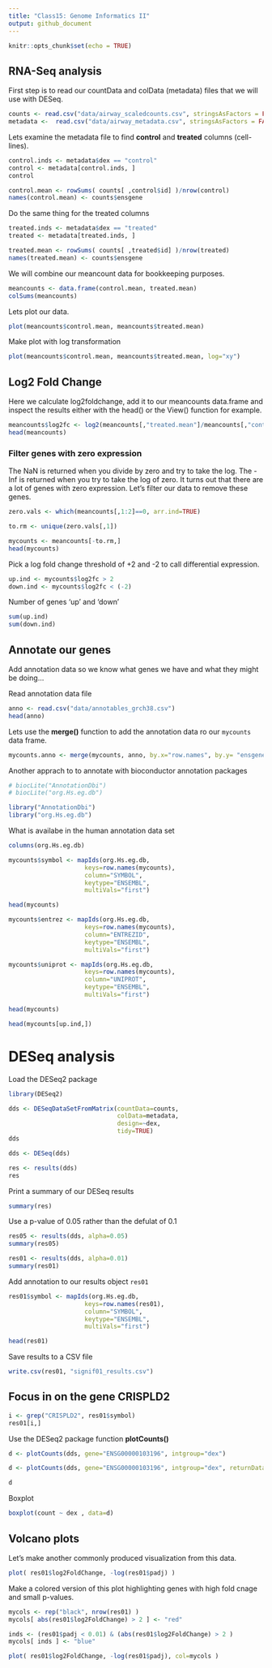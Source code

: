```yaml
---
title: "Class15: Genome Informatics II"
output: github_document
---
```


```r
knitr::opts_chunk$set(echo = TRUE)
```

## RNA-Seq analysis

First step is to read our countData and colData (metadata) files that we will use with DESeq.

```r
counts <- read.csv("data/airway_scaledcounts.csv", stringsAsFactors = FALSE)
metadata <-  read.csv("data/airway_metadata.csv", stringsAsFactors = FALSE)
```

Lets examine the metadata file to find **control** and **treated** columns (cell-lines).

```r
control.inds <- metadata$dex == "control"
control <- metadata[control.inds, ]
control
```

```r
control.mean <- rowSums( counts[ ,control$id] )/nrow(control)
names(control.mean) <- counts$ensgene
```

Do the same thing for the treated columns

```r
treated.inds <- metadata$dex == "treated"
treated <- metadata[treated.inds, ]

treated.mean <- rowSums( counts[ ,treated$id] )/nrow(treated)
names(treated.mean) <- counts$ensgene
```

We will combine our meancount data for bookkeeping purposes.

```r
meancounts <- data.frame(control.mean, treated.mean)
colSums(meancounts)
```

Lets plot our data.

```r
plot(meancounts$control.mean, meancounts$treated.mean)
```

Make plot with log transformation
```r
plot(meancounts$control.mean, meancounts$treated.mean, log="xy")
```

## Log2 Fold Change

Here we calculate log2foldchange, add it to our meancounts data.frame and inspect the results either with the head() or the View() function for example.

```r
meancounts$log2fc <- log2(meancounts[,"treated.mean"]/meancounts[,"control.mean"])
head(meancounts)
```

### Filter genes with zero expression

The NaN is returned when you divide by zero and try to take the log. The -Inf is returned when you try to take the log of zero. It turns out that there are a lot of genes with zero expression. Let’s filter our data to remove these genes.

```r
zero.vals <- which(meancounts[,1:2]==0, arr.ind=TRUE)

to.rm <- unique(zero.vals[,1])

mycounts <- meancounts[-to.rm,]
head(mycounts)
```


Pick a log fold change threshold of +2 and -2 to call differential expression.

```r
up.ind <- mycounts$log2fc > 2
down.ind <- mycounts$log2fc < (-2)
```
Number of genes 'up' and 'down'

```r
sum(up.ind)
sum(down.ind)
```

## Annotate our genes 

Add annotation data so we know what genes we have and what they might be doing...

Read annotation data file
```r
anno <- read.csv("data/annotables_grch38.csv")
head(anno)
```

Lets use the **merge()** function to add the annotation data ro our `mycounts` data frame.

```r
mycounts.anno <- merge(mycounts, anno, by.x="row.names", by.y= "ensgene")
```

Another apprach to to annotate with bioconductor annotation packages

```r
# biocLite("AnnotationDbi")
# biocLite("org.Hs.eg.db")
```

```r
library("AnnotationDbi")
library("org.Hs.eg.db")
```

What is availabe in the human annotation data set
```r
columns(org.Hs.eg.db)
```


```r
mycounts$symbol <- mapIds(org.Hs.eg.db,
                     keys=row.names(mycounts),
                     column="SYMBOL",
                     keytype="ENSEMBL",
                     multiVals="first")
```

```r
head(mycounts)
```


```r
mycounts$entrez <- mapIds(org.Hs.eg.db,
                     keys=row.names(mycounts),
                     column="ENTREZID",
                     keytype="ENSEMBL",
                     multiVals="first")
```

```r
mycounts$uniprot <- mapIds(org.Hs.eg.db,
                     keys=row.names(mycounts),
                     column="UNIPROT",
                     keytype="ENSEMBL",
                     multiVals="first")

```


```r
head(mycounts)
```


```r
head(mycounts[up.ind,])
```


# DESeq analysis

Load the DESeq2 package

```r
library(DESeq2)
```



```r
dds <- DESeqDataSetFromMatrix(countData=counts, 
                              colData=metadata, 
                              design=~dex, 
                              tidy=TRUE)
dds
```

```r
dds <- DESeq(dds)
```

```r
res <- results(dds)
res
```

Print a summary of our DESeq results

```r
summary(res)
```

Use a p-value of 0.05 rather than the defulat of 0.1

```r
res05 <- results(dds, alpha=0.05)
summary(res05)
```

```r
res01 <- results(dds, alpha=0.01)
summary(res01)
```

Add annotation to our results object `res01`

```r

res01$symbol <- mapIds(org.Hs.eg.db,
                     keys=row.names(res01),
                     column="SYMBOL",
                     keytype="ENSEMBL",
                     multiVals="first")


```

```r
head(res01)
```

Save results to a CSV file
```r
write.csv(res01, "signif01_results.csv")
```

## Focus in on the gene CRISPLD2

```r
i <- grep("CRISPLD2", res01$symbol)
res01[i,]
```

Use the DESeq2 package function **plotCounts()**

```r
d <- plotCounts(dds, gene="ENSG00000103196", intgroup="dex")
```

```r
d <- plotCounts(dds, gene="ENSG00000103196", intgroup="dex", returnData=TRUE)

d
```

Boxplot

```r
boxplot(count ~ dex , data=d)
```


## Volcano plots

Let’s make another commonly produced visualization from this data.

```r
plot( res01$log2FoldChange, -log(res01$padj) )
```


Make a colored version of this plot highlighting genes with high fold cnage and small p-values.

```r
mycols <- rep("black", nrow(res01) )
mycols[ abs(res01$log2FoldChange) > 2 ] <- "red"

inds <- (res01$padj < 0.01) & (abs(res01$log2FoldChange) > 2 )
mycols[ inds ] <- "blue"

plot( res01$log2FoldChange, -log(res01$padj), col=mycols )

```













